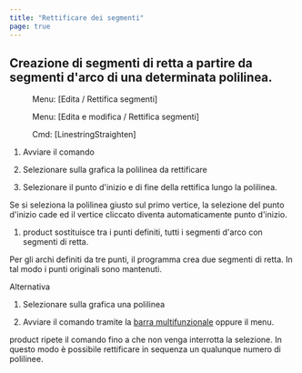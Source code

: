 ```yaml
---
title: "Rettificare dei segmenti"
page: true
---
```

## Creazione di segmenti di retta a partire da segmenti d&#39;arco di una determinata polilinea.
<GeoMapper> <Menu> Menu: [Edita / Rettifica segmenti] </Menu> </GeoMapper>
<GeoDesigner> <Menu> Menu: [Edita e modifica / Rettifica segmenti] </Menu> 
 <Menu> Cmd: [LinestringStraighten] </Menu> </GeoDesigner>


1. Avviare il comando

2. Selezionare sulla grafica la polilinea da rettificare

3. Selezionare il punto d&#39;inizio e di fine della rettifica lungo la polilinea.



<Success>
Se si seleziona la polilinea giusto sul primo vertice, la selezione del punto d&#39;inizio cade ed il vertice cliccato diventa automaticamente punto d&#39;inizio.
</Success>


1. <Placeholder>product</Placeholder> sostituisce tra i punti definiti, tutti i segmenti d&#39;arco con segmenti di retta.



<Success>
Per gli archi definiti da tre punti, il programma crea due segmenti di retta. In tal modo i punti originali sono mantenuti.
</Success>

Alternativa


1. Selezionare sulla grafica una polilinea

2. Avviare il comando tramite la 
[barra multifunzionale](../benutzeroberflaeche/multifunktionsleiste)
 oppure il menu.




<Success>
 <Placeholder>product</Placeholder> ripete il comando fino a che non venga interrotta la selezione.
In questo modo &#232; possibile rettificare in sequenza un qualunque numero di polilinee.
</Success>
